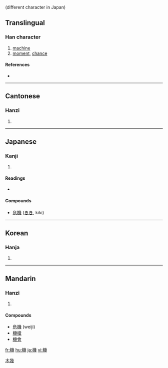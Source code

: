 {{see|机}} (different character in Japan)
==Translingual==

===Han character===
{{Han char|rn=75|rad=木|as=12|sn=16|four=4295<sub>3</sub>|canj=木女戈戈 (DVII)|ids=⿰[[木]][[幾]]}}

# [[machine]]
# [[moment]], [[chance]]

====References====
* {{Han ref|kx=0554.080|dkj=15561|dj=0942.200|hdz=21298.040|uh=6A5F|ud=27231|bh=BEF7|bd=48887}}

----

==Cantonese==

===Hanzi===
{{yue-hanzi|jyut=gei1|y=gei1}}

# {{defn|Cantonese}}

----

==Japanese==

===Kanji===
{{ja-kanji|grade=4|rs=木12}}

# {{defn|Japanese}}

====Readings====
* {{ja-readings|on=[[き]] (ki)|kun=[[はた]] (hata), [[からくり]] (karakuri), [[おり]] (ori)}}

====Compounds====
* [[危機]] ([[きき]], kiki)

----

==Korean==

===Hanja===
{{ko-hanja|hangeul=[[기]]|eumhun=|rv=gi|mr=ki|y=ki}}

# {{defn|Korean}}

[[Category:CJKV simplified characters which already existed as traditional characters|木幾]]

----

==Mandarin==

===Hanzi===
{{cmn-hanzi|sim=机|pin=[[jī]] ([[ji1]])|wg=chi<sup>1</sup>}}

# {{defn|Mandarin}}

====Compounds====
* [[危機]] (weiji)
* [[機槍]]
* [[機會]]

[[fr:機]]
[[hu:機]]
[[ja:機]]
[[vi:機]]